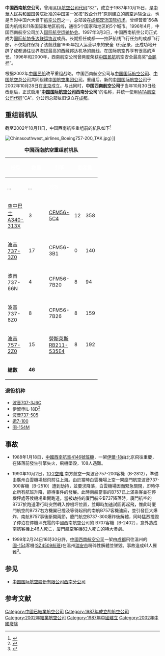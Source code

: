 {{Otheruses|other=其他條目說明|西南航空 (消歧义)}}
{{Airline infobox |
airline = 中国西南航空<br />China Southwest Airlines|
logo =China Southwest Airlines Logo.png|
logo_size = |
fleet_size = （重组、合并）|
destinations = |
IATA = <del>SZ</del>|
ICAO = <del>CXN</del>|
callsign =<del>CHINA SOUTHWEST</del> |
parent = |
founded = 1987年|
ceased = 2002年 |
headquarters ={{CHN}} [[成都|成都]] |
key_people = （重组、合并）|
hubs = {{CHN}} [[成都双流国际机场|成都双流国际机场]]|
focus_cities = {{CHN}} [[重庆江北国际机场|重庆江北国际机场]]|
frequent_flyer =|
lounge = |
alliance = |
website = [https://web.archive.org/web/20021120120226/http://www.cswa.com/ http://www.cswa.com/]
}}
'''中国西南航空公司'''，曾用[[IATA|IATA]][[航空公司代码|航空公司代码]]“SZ”，成立于1987年10月15日，是[[中華人民共和國国务院|中華人民共和國国务院]]批准的[[中国|中国]]第一家按“政企分开”原则建立的航空运输企业，也是当时中国六大骨干[[航空公司|航空公司]]之一，总部设在[[成都双流国际机场|成都双流国际机场]]。曾经营着156条国内航线和11条国际和地区航线，通往5个国家和地区的5个城市。1996年4月，中国西南航空公司加入[[国际航空运输协会|国际航空运输协会]]。1997年3月3日，中国西南航空公司正式成为[[国际航协多边联运协议|国际航协多边联运协议]]成员。长期担任成都——拉萨航线飞行任务的成都飞行部，不仅始终保持了该航线自1965年投入运营以来的安全飞行纪录，还成功地开辟了成都通往世界海拔最高的西藏邦达机场的航线，在国际航空界享有很高的声誉。1996年和2000年，西南航空公司曾两度荣获[[中国民航|中国民航]]航空安全最高奖“[[金鹏杯|金鹏杯]]”。

根据2002年[[中国民航|中国民航]]改革重组战略，中国西南航空公司与[[中国国际航空公司|中国国际航空公司]]、[[中国航空公司|中国航空总公司]]共同组建[[中国航空集团公司|中国航空集团公司]]。重组后，新的[[中国国际航空公司|中国国际航空公司]]于2002年10月28日在[[北京|北京]]成立。与此同时，'''中国西南航空公司'''于当年10月30日经改组后，正式启用“'''[[中国国际航空公司|中国国际航空公司]]西南分公司'''”的名称，并统一使用[[IATA|IATA]][[航空公司代码|航空公司代码]]“CA”。分公司总部依旧设立在[[成都|成都]]。

== 重组前机队 ==
截至2002年10月11日，中国西南航空重组前的机队如下<ref>{{Cite web |url=http://www.planespotters.net/Airline/China-Southwest-Airlines?sort=type |title=China Southwest Airlines Fleet Details and History |accessdate=2013-03-24 |archive-date=2015-06-10 |archive-url=https://web.archive.org/web/20150610120457/http://www.planespotters.net/Airline/China-Southwest-Airlines?sort=type |dead-url=no }}</ref>

[[File:Chinasouthwest_airlines_Boeing757-200_TAK.jpg|thumb]]）]]

<div>
{| class="toccolours" border="1" cellpadding="3" style="border-collapse:collapse"
|+ '''中国西南航空重组前机队'''
|- bgcolor= darkblue
!rowspan="2"| <font color=white>機型</font>
!rowspan="2" style="width:50px;" |<font color=white>數量</font>
!rowspan="2"| <font color=white>引擎</font>
!colspan="3"| <font color=white>載客量</font>
!rowspan="2"|<font color=white>備註</font>
|- bgcolor= darkblue
!style="width:30px;" |<abbr title="商務艙"><font color=white>C</font></abbr>
!style="width:30px;" |<abbr title="經濟艙"><font color=white>Y</font></abbr>
!style="width:30px;" |<font color=white>總數</font>
|-
|[[空中客车A340|空中巴士A340-313X]]
|3
|[[CFM56|CFM56-5C4]]
|12
|358
|370
|主要用于成都至拉萨航线<br />曾租借予[[加鲁达印尼航空|加鲁达印尼航空]]<ref>{{Cite news|url=http://news.sina.com.cn/china/2000-2-11/60402.html|title=西南航空公司的A340空中客车首租国外|date=2000-02-11|publisher=成都商报|accessdate=2013-03-24|archive-date=2015-12-08|archive-url=https://web.archive.org/web/20151208141521/http://news.sina.com.cn/china/2000-2-11/60402.html|dead-url=no}}</ref>
|-
|[[波音737|波音737-3Z0]]
|17
|CFM56-3B1
|0
|140
|140
|
|-
|波音737-66N
|4
|CFM56-7B20
|8
|94
|102
|
|-
|波音737-8Z0
|8
|CFM56-7B26
|8
|159
|167
|
|-
|[[波音757|波音757-2Z0]]
|15
|[[勞斯萊斯RB211|勞斯萊斯RB211-535E4]]
|8
|192
|200
|
|-
|'''總數'''
|'''46'''
!colspan=5|
|}
</div>

=== 退役机种 ===
*[[波音707|波音707-3J6C]]
*伊留申IL-18D<ref>{{cite web|url=http://www.chinanews.com/2001-05-12/26/90743.html|title=走进西藏：从“伊尔十八”到“空中客车”|publisher=中新社|date=2001-05-12|accessdate=2013-03-24|language=zh-cn|archive-date=2016-03-05|archive-url=https://web.archive.org/web/20160305082917/http://www.chinanews.com/2001-05-12/26/90743.html|dead-url=no}}</ref>
*[[波音737|波音737-505]]
*[[运-7|运7-100]]
*[[图-154|图-154M]]

== 事故 ==
*1988年1月18日，[[中国西南航空4146号班机空难|中國西南航空4146號班機]]，一架[[伊爾-18|伊爾-18]]由北京飛往重慶，在降落前發生引擎失火，飛機墜毀，108人遇難。

*1990年10月2日，[[1990年广州白云机场劫机相撞事件|10·2空难]],南方航空一架波音757-200客機（B-2812），準備由廣州白雲機場起飛前往上海。由於當時白雲機場上空一架廈門航空波音737-300客機（B-2510）遭到劫持，並要求降落，白雲機場因而緊急關閉，即時停止所有航班升降，靜待事件的發展。此時南航當事的B757已上滿乘客並在停機坪處等候機場重開跑道，當被劫持的廈門航空B737降落時，廈門航空的B737於跑道滑行時突然轉入停機坪位置，並即時加速試圖再起飛，惟此時廈門航空的B737右方機翼已撞及等待起飛的南航B757客機油廂，並引發巨大爆炸，南航B757事後斷開兩節，廈門航空B737-300爆炸後解體，同時猛烈撞毀了停泊在停機坪充電的中國西南航空公司的 B707客機（B-2402），意外造成南航客機上46人死亡，廈門航空客機82人死亡的特大慘劇。

*1999年2月24日16時30分許，[[中國西南航空公司|中國西南航空公司]]一架由[[成都|成都]]飛往溫州的[[圖-154|圖-154]]客機([[中國西南航空SZ4509號班機空難|SZ4509航班]])在溫州[[瑞安市|瑞安市]]粉碎性解體並墜毀。事故造成61人罹難<ref>{{cite web|url=http://www.safetyinfo.com.cn/shigu/Article_Show7.asp?ArticleID=257|title=关于西南航空公司“2·24”特大飞行事故结案的通知|publisher=安全資訊網|date=2000-01-20|accessdate=2012-04-13|language=zh-cn|deadurl=yes|archiveurl=https://archive.is/20120909152134/http://www.safetyinfo.com.cn/shigu/Article_Show7.asp?ArticleID=257|archivedate=2012-09-09}}</ref>。

==参见==
*[https://web.archive.org/web/20070315065438/http://www.cswa.com/ 中国国际航空股份有限公司西南分公司]

==参考文献==
{{commons category|China Southwest Airlines}}
<div class="references-small">
<references />
</div>
{{中國航空公司}}

[[Category:中國已結業航空公司|Category:中國已結業航空公司]]
[[Category:1987年成立的航空公司|Category:1987年成立的航空公司]]
[[Category:2002年結業航空公司|Category:2002年結業航空公司]]
[[Category:1987年中國建立|Category:1987年中國建立]]
[[Category:2002年中國廢除|Category:2002年中國廢除]]